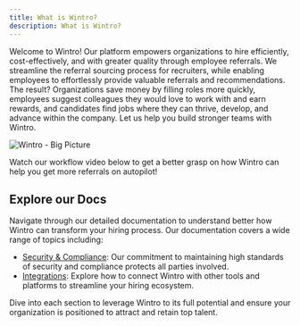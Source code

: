 ```yaml
---
title: What is Wintro?
description: What is Wintro?
---
```


Welcome to Wintro! Our platform empowers organizations to hire efficiently, cost-effectively, and with greater quality through employee referrals. We streamline the referral sourcing process for recruiters, while enabling employees to effortlessly provide valuable referrals and recommendations. The result? Organizations save money by filling roles more quickly, employees suggest colleagues they would love to work with and earn rewards, and candidates find jobs where they can thrive, develop, and advance within the company. Let us help you build stronger teams with Wintro.

![Wintro - Big Picture](/big_picture.png "Wintro - Big Picture")

Watch our workflow video below to get a better grasp on how Wintro can help you get more referrals on autopilot!

<YouTube
  class="rounded-2xl"
  id="techno"
  title="Wintro - How it Works"
  videoId="N8F6FXV52ZY"
/>

## Explore our Docs

Navigate through our detailed documentation to understand better how Wintro can transform your hiring process. Our documentation covers a wide range of topics including:

- [Security & Compliance](/security-compliance/general): Our commitment to maintaining high standards of security and compliance protects all parties involved.
- [Integrations](/integrations/bamboohr): Explore how to connect Wintro with other tools and platforms to streamline your hiring ecosystem.

Dive into each section to leverage Wintro to its full potential and ensure your organization is positioned to attract and retain top talent.
